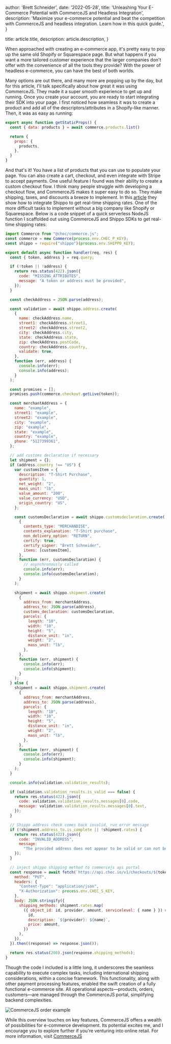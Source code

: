 
  author: 'Brett Schneider',
  date: '2022-05-28',
  title:
    'Unleashing Your E-Commerce Potential with CommerceJS and Headless Integration',
  description:
    'Maximize your e-commerce potential and beat the competition with CommerceJS and headless integration. Learn how in this quick guide.',
}

  title: article.title,
  description: article.description,
}


When approached with creating an e-commerce app, it's pretty easy to pop up the
same old Shopify or Squarespace page. But what happens if you want a more
tailored customer experience that the larger companies don't offer with the
convenience of all the tools they provide? With the power of headless
e-commerce, you can have the best of both worlds.

Many options are out there, and many more are popping up by the day, but for
this article, I'll talk specifically about how great it was using CommerceJS.
They made it a super smooth experience to get up and running. Once you create
your account, you are ready to start integrating their SDK into your page. I
first noticed how seamless it was to create a product and add all of the
descriptors/attributes in a Shopify-like manner. Then, it was as easy as
running:

```js
export async function getStaticProps() {
  const { data: products } = await commerce.products.list()

  return {
    props: {
      products,
    },
  }
}
```

And that's it! You have a list of products that you can use to populate your
page. You can also create a cart, checkout, and even integrate with Stripe to
accept payments. One useful feature I found was their ability to create a custom
checkout flow. I think many people struggle with developing a checkout flow, and
CommerceJS makes it super easy to do so. They make shipping, taxes, and
discounts a breeze to implement. In this
[article](https://commercejs.com/blog/integrating-shippo-at-the-checkout-for-custom-shipping-rates/)
they show how to integrate Shippo to get real-time shipping rates. One of the
more difficult tasks to implement without a big company like Shopify or
Squarespace. Below is a code snippet of a quick serverless NodeJS function I
scaffolded out using CommerceJS and Shippo SDKs to get real-time shipping rates:

```js
import Commerce from "@chec/commerce.js";
const commerce = new Commerce(process.env.CHEC_P_KEY);
const shippo = require("shippo")(process.env.SHIPPO_KEY);

export default async function handler(req, res) {
  const { token, address } = req.query;

  if (!token || !address) {
    return res.status(422).json({
      code: "MISSING_ATTRIBUTES",
      message: "A token or address must be provided",
    });
  }

  const checkAddress = JSON.parse(address);

  const validation = await shippo.address.create(
    {
      name: checkAddress.name,
      street1: checkAddress.street1,
      street2: checkAddress.street2,
      city: checkAddress.city,
      state: checkAddress.state,
      zip: checkAddress.postCode,
      country: checkAddress.country,
      validate: true,
    },
    function (err, address) {
      console.info(err);
      console.info(address);
    }
  );

  const promises = [];
  promises.push(commerce.checkout.getLive(token));

  const merchantAddress = {
    name: "example",
    street1: "example",
    street2: "example",
    city: "example",
    zip: "example",
    state: "example",
    country: "example",
    phone: "5127399361",
  };

  // add customs declaration if necessary
  let shipment = {};
  if (address.country !== "US") {
    var customsItem = {
      description: "T-Shirt Purchase",
      quantity: 1,
      net_weight: "2",
      mass_unit: "lb",
      value_amount: "200",
      value_currency: "USD",
      origin_country: "US",
    };

    const customsDeclaration = await shippo.customsdeclaration.create(
      {
        contents_type: "MERCHANDISE",
        contents_explanation: "T-Shirt purchase",
        non_delivery_option: "RETURN",
        certify: true,
        certify_signer: "Brett Schneider",
        items: [customsItem],
      },
      function (err, customsDeclaration) {
        // asynchronously called
        console.info(err);
        console.info(customsDeclaration);
      }
    );

    shipment = await shippo.shipment.create(
      {
        address_from: merchantAddress,
        address_to: JSON.parse(address),
        customs_declaration: customsDeclaration,
        parcels: {
          length: "10",
          width: "10",
          height: "5",
          distance_unit: "in",
          weight: "2",
          mass_unit: "lb",
        },
      },
      function (err, shipment) {
        console.info(err);
        console.info(shipment);
      }
    );
  } else {
    shipment = await shippo.shipment.create(
      {
        address_from: merchantAddress,
        address_to: JSON.parse(address),
        parcels: {
          length: "10",
          width: "10",
          height: "5",
          distance_unit: "in",
          weight: "2",
          mass_unit: "lb",
        },
      },
      function (err, shipment) {
        console.info(err);
        console.info(shipment);
      }
    );
  }

  console.info(validation.validation_results);

  if (validation.validation_results.is_valid === false) {
    return res.status(422).json({
      code: validation.validation_results.messages[0].code,
      message: validation.validation_results.messages[0].text,
    });
  }

  // Shippo address check comes back invalid, run error message
  if (!shipment.address_to.is_complete || !shipment.rates) {
    return res.status(422).json({
      code: "INVALID_ADDRESS",
      message:
        "The provided address does not appear to be valid or can not be shipped to",
    });
  }

  // inject shippo shipping method to commercejs api portal
  const response = await fetch(`https://api.chec.io/v1/checkouts/${token}`, {
    method: "PUT",
    headers: {
      "Content-Type": "application/json",
      "X-Authorization": process.env.CHEC_S_KEY,
    },
    body: JSON.stringify({
      shipping_methods: shipment.rates.map(
        ({ object_id: id, provider, amount, servicelevel: { name } }) => ({
          id,
          description: `${provider}: ${name}`,
          price: amount,
        })
      ),
    }),
  }).then((response) => response.json());

  return res.status(200).json(response.shipping_methods);
}

```

Though the code I included is a little long, it underscores the seamless capability to execute
complex tasks, including international shipping considerations, within a concise
framework. This functionality, along with other payment processing features,
enabled the swift creation of a fully functional e-commerce site. All
operational aspects—products, orders, customers—are managed through the
CommerceJS portal, simplifying backend complexities.

<Image src={commerceOrder} alt="CommerceJS order example" />

While this overview touches on key features, CommerceJS offers a wealth of
possibilities for e-commerce development. Its potential excites me, and I
encourage you to explore further if you're venturing into online retail. For
more information, visit [CommerceJS](https://commercejs.com/)
